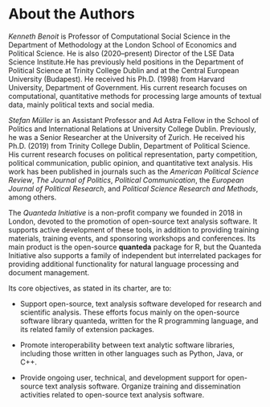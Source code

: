 # About the Authors {.unnumbered}

*Kenneth Benoit* is Professor of Computational Social Science in the Department of Methodology at the London School of Economics and Political Science. He is also (2020--present) Director of the LSE Data Science Institute.He has previously held positions in the Department of Political Science at Trinity College Dublin and at the Central European University (Budapest). He received his Ph.D. (1998) from Harvard University, Department of Government. His current research focuses on computational, quantitative methods for processing large amounts of textual data, mainly political texts and social media.

*Stefan Müller* is an Assistant Professor and Ad Astra Fellow in the School of Politics and International Relations at University College Dublin. Previously, he was a Senior Researcher at the University of Zurich. He received his Ph.D. (2019) from Trinity College Dublin, Department of Political Science. His current research focuses on political representation, party competition, political communication, public opinion, and quantitative text analysis. His work has been published in journals such as the *American Political Science Review*, *The Journal of Politics*, *Political Communication*, the *European Journal of Political Research*, and *Political Science Research and Methods*, among others.

The *Quanteda Initiative* is a non-profit company we founded in 2018 in London, devoted to the promotion of open-source text analysis software. It supports active development of these tools, in addition to providing training materials, training events, and sponsoring workshops and conferences. Its main product is the open-source **quanteda** package for R, but the Quanteda Initiative also supports a family of independent but interrelated packages for providing additional functionality for natural language processing and document management.

Its core objectives, as stated in its charter, are to:

-   Support open-source, text analysis software developed for research and scientific analysis. These efforts focus mainly on the open-source software library quanteda, written for the R programming language, and its related family of extension packages.

-   Promote interoperability between text analytic software libraries, including those written in other languages such as Python, Java, or C++.

-   Provide ongoing user, technical, and development support for open-source text analysis software. Organize training and dissemination activities related to open-source text analysis software.
